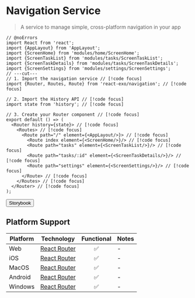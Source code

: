 
# Navigation Service

> A service to manage simple, cross-platform navigation in your app

```tsx twoslash
// @noErrors
import React from 'react';
import {AppLayout} from 'AppLayout';
import {ScreenHome} from 'modules/home/ScreenHome';
import {ScreenTaskList} from 'modules/tasks/ScreenTaskList';
import {ScreenTaskDetails} from 'modules/tasks/ScreenTaskDetails';
import {ScreenSettings} from 'modules/settings/ScreenSettings';
// ---cut---
// 1. Import the navigation service // [!code focus]
import {Router, Routes, Route} from 'react-exo/navigation'; // [!code focus]

// 2. Import the History API // [!code focus]
import state from 'history'; // [!code focus]

// 3. Create your Router component // [!code focus]
export default () => (
  <Router history={state}> // [!code focus]
    <Routes> // [!code focus]
      <Route path="/" element={<AppLayout/>}> // [!code focus]
        <Route index element={<ScreenHome/>}/> // [!code focus]
        <Route path="tasks" element={<ScreenTaskList/>}/> // [!code focus]
        <Route path="tasks/:id" element={<ScreenTaskDetails/>}/> // [!code focus]
        <Route path="settings" element={<ScreenSettings/>}/> // [!code focus]
      </Route> // [!code focus]
    </Routes> // [!code focus]
  </Router> // [!code focus]
);
```

<Button href="https://exo.fig.run/?path=/docs/service-navigation">Storybook</Button>

## Platform Support

| Platform | Technology | Functional | Notes |
| -------- | ---------- | :--------: | ----- |
| Web | [React Router](https://reactrouter.com) | ✅ | - |
| iOS | [React Router](https://reactrouter.com) | ✅ | - |
| MacOS | [React Router](https://reactrouter.com) | ✅ | - |
| Android | [React Router](https://reactrouter.com) | ✅ | - |
| Windows | [React Router](https://reactrouter.com) | ✅ | - |
